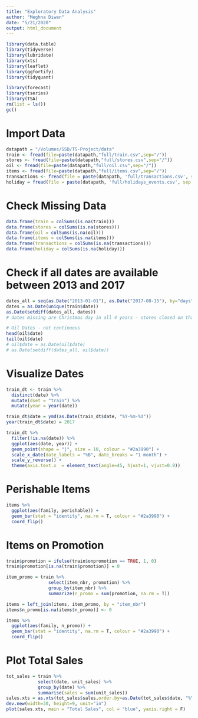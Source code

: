 ```yaml
---
title: "Exploratory Data Analysis"
author: "Meghna Diwan"
date: "5/21/2020"
output: html_document
---
```


```r
library(data.table)
library(tidyverse)
library(lubridate)
library(xts)
library(leaflet)
library(ggfortify)
library(tidyquant)

library(forecast)
library(tseries)
library(TSA)
rm(list = ls())
gc()
```

# Import Data
```r
datapath = "/Volumes/SSD/TS-Project/data"
train <- fread(file=paste(datapath,"full/train.csv",sep="/"))
stores <- fread(file=paste(datapath,"full/stores.csv",sep="/"))
oil <- fread(file=paste(datapath,"full/oil.csv",sep="/"))
items <- fread(file=paste(datapath,"full/items.csv",sep="/"))
transactions <- fread(file = paste(datapath, 'full/transactions.csv', sep = "/"))
holiday = fread(file = paste(datapath, 'full/holidays_events.csv', sep = "/"))
```

# Check Missing Data
```r
data.frame(train = colSums(is.na(train)))
data.frame(stores = colSums(is.na(stores)))
data.frame(oil = colSums(is.na(oil)))
data.frame(items = colSums(is.na(items)))
data.frame(transactions = colSums(is.na(transactions)))
data.frame(holiday = colSums(is.na(holiday)))
```

# Check if all dates are available between 2013 and 2017
```r
dates_all = seq(as.Date("2013-01-01"), as.Date("2017-08-15"), by="days")
dates = as.Date(unique(train$date))
as.Date(setdiff(dates_all, dates)) 
# dates missing are Christmas day in all 4 years - stores closed on that date

# Oil Dates - not continuous
head(oil$date)
tail(oil$date)
# oil$date = as.Date(oil$date)
# as.Date(setdiff(dates_all, oil$date))
```

# Visualize Dates
```r
train_dt <- train %>%
  distinct(date) %>%
  mutate(dset = "train") %>%
  mutate(year = year(date))

train_dt$date = ymd(as.Date(train_dt$date, "%Y-%m-%d"))
year(train_dt$date) = 2017

train_dt %>%
  filter(!is.na(date)) %>%
  ggplot(aes(date, year)) +
  geom_point(shape = "|", size = 10, colour = "#2a3990") +
  scale_x_date(date_labels = "%B", date_breaks = "1 month") +
  scale_y_reverse() +
  theme(axis.text.x  = element_text(angle=45, hjust=1, vjust=0.9))
```

# Perishable Items
```r
items %>% 
  ggplot(aes(family, perishable)) +  
  geom_bar(stat = "identity", na.rm = T, colour = "#2a3990") + 
  coord_flip()
```

# Items on Promotion
```r
train$promotion = ifelse(train$onpromotion == TRUE, 1, 0)
train$promotion[is.na(train$promotion)] = 0

item_promo = train %>% 
                select(item_nbr, promotion) %>% 
                group_by(item_nbr) %>% 
                summarize(n_promo = sum(promotion, na.rm = T))

items = left_join(items, item_promo, by = "item_nbr")
items$n_promo[is.na(items$n_promo)] <- 0

items %>% 
  ggplot(aes(family, n_promo)) +  
  geom_bar(stat = "identity", na.rm = T, colour = "#2a3990") + 
  coord_flip() 
```

# Plot Total Sales
```r
tot_sales = train %>%
            select(date, unit_sales) %>%
            group_by(date) %>%
            summarise(sales = sum(unit_sales))
sales.xts = as.xts(tot_sales$sales,order.by=as.Date(tot_sales$date, "%Y-%m-%d"))
dev.new(width=30, height=9, unit="in")
plot(sales.xts, main = "Total Sales", col = "blue", yaxis.right = F)
```





